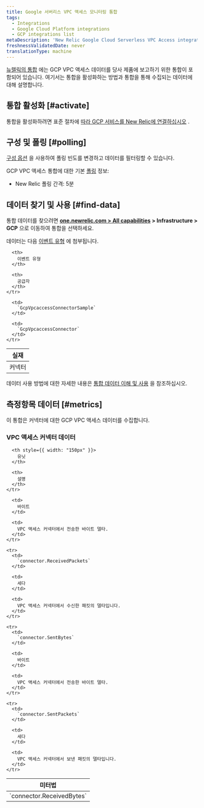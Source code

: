 ```yaml
---
title: Google 서버리스 VPC 액세스 모니터링 통합
tags:
  - Integrations
  - Google Cloud Platform integrations
  - GCP integrations list
metaDescription: 'New Relic Google Cloud Serverless VPC Access integration: the data it reports and how to enable it.'
freshnessValidatedDate: never
translationType: machine
---
```


[뉴렐릭의 통합](/docs/infrastructure/introduction-infra-monitoring) 에는 GCP VPC 액세스 데이터를 당사 제품에 보고하기 위한 통합이 포함되어 있습니다. 여기서는 통합을 활성화하는 방법과 통합을 통해 수집되는 데이터에 대해 설명합니다.

## 통합 활성화 [#activate]

통합을 활성화하려면 표준 절차에 [따라 GCP 서비스를 New Relic에 연결하십시오](/docs/connect-google-cloud-platform-services-infrastructure) .

## 구성 및 폴링 [#polling]

[구성 옵션](/docs/integrations/new-relic-integrations/getting-started/configure-polling-frequency-data-collection-cloud-integrations) 을 사용하여 폴링 빈도를 변경하고 데이터를 필터링할 수 있습니다.

GCP VPC 액세스 통합에 대한 기본 [폴링](/docs/integrations/google-cloud-platform-integrations/getting-started/polling-intervals-gcp-integrations) 정보:

* New Relic 폴링 간격: 5분

## 데이터 찾기 및 사용 [#find-data]

통합 데이터를 찾으려면 <DNT>**[one.newrelic.com &gt; All capabilities](https://one.newrelic.com/all-capabilities) &gt; Infrastructure &gt; GCP**</DNT> 으로 이동하여 통합을 선택하세요.

데이터는 다음 [이벤트 유형](/docs/data-apis/understand-data/new-relic-data-types/#event-data) 에 첨부됩니다.

<table>
  <thead>
    <tr>
      <th>
        실재
      </th>

      <th>
        이벤트 유형
      </th>

      <th>
        공급자
      </th>
    </tr>
  </thead>

  <tbody>
    <tr>
      <td>
        커넥터
      </td>

      <td>
        `GcpVpcaccessConnectorSample`
      </td>

      <td>
        `GcpVpcaccessConnector`
      </td>
    </tr>
  </tbody>
</table>

데이터 사용 방법에 대한 자세한 내용은 [통합 데이터 이해 및 사용](/docs/infrastructure/integrations/find-use-infrastructure-integration-data) 을 참조하십시오.

## 측정항목 데이터 [#metrics]

이 통합은 커넥터에 대한 GCP VPC 액세스 데이터를 수집합니다.

### VPC 액세스 커넥터 데이터

<table>
  <thead>
    <tr>
      <th style={{ width: "275px" }}>
        미터법
      </th>

      <th style={{ width: "150px" }}>
        유닛
      </th>

      <th>
        설명
      </th>
    </tr>
  </thead>

  <tbody>
    <tr>
      <td>
        `connector.ReceivedBytes`
      </td>

      <td>
        바이트
      </td>

      <td>
        VPC 액세스 커넥터에서 전송한 바이트 델타.
      </td>
    </tr>

    <tr>
      <td>
        `connector.ReceivedPackets`
      </td>

      <td>
        세다
      </td>

      <td>
        VPC 액세스 커넥터에서 수신한 패킷의 델타입니다.
      </td>
    </tr>

    <tr>
      <td>
        `connector.SentBytes`
      </td>

      <td>
        바이트
      </td>

      <td>
        VPC 액세스 커넥터에서 전송한 바이트 델타.
      </td>
    </tr>

    <tr>
      <td>
        `connector.SentPackets`
      </td>

      <td>
        세다
      </td>

      <td>
        VPC 액세스 커넥터에서 보낸 패킷의 델타입니다.
      </td>
    </tr>
  </tbody>
</table>